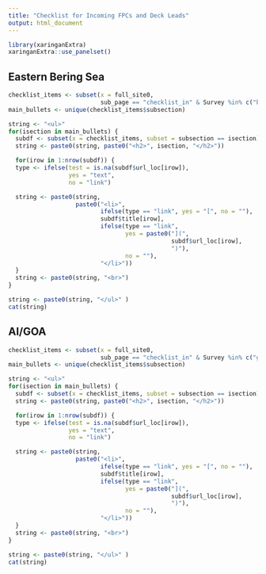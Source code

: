 ```yaml
---
title: "Checklist for Incoming FPCs and Deck Leads"
output: html_document
---
```


```r
library(xaringanExtra)
xaringanExtra::use_panelset()
```

::: c-screen

::::: {.panelset}


::: {.panel}

## Eastern Bering Sea {.panel-name}

```r
checklist_items <- subset(x = full_site0, 
                          sub_page == "checklist_in" & Survey %in% c("bs", "all"))
main_bullets <- unique(checklist_items$subsection)

string <- "<ul>"
for(isection in main_bullets) {
  subdf <- subset(x = checklist_items, subset = subsection == isection)
  string <- paste0(string, paste0("<h2>", isection, "</h2>"))

  for(irow in 1:nrow(subdf)) {
  type <- ifelse(test = is.na(subdf$url_loc[irow]),
                 yes = "text",
                 no = "link")

  string <- paste0(string,
                   paste0("<li>",
                          ifelse(type == "link", yes = "[", no = ""),
                          subdf$title[irow],
                          ifelse(type == "link",
                                 yes = paste0("](",
                                              subdf$url_loc[irow],
                                              ")"),
                                 no = ""),
                          "</li>"))
  }
  string <- paste0(string, "<br>")
}

string <- paste0(string, "</ul>" )
cat(string)

```

:::


::: {.panel}

## AI/GOA {.panel-name}

```r
checklist_items <- subset(x = full_site0, 
                          sub_page == "checklist_in" & Survey %in% c("goa", "ai", "all"))
main_bullets <- unique(checklist_items$subsection)

string <- "<ul>"
for(isection in main_bullets) {
  subdf <- subset(x = checklist_items, subset = subsection == isection)
  string <- paste0(string, paste0("<h2>", isection, "</h2>"))

  for(irow in 1:nrow(subdf)) {
  type <- ifelse(test = is.na(subdf$url_loc[irow]),
                 yes = "text",
                 no = "link")

  string <- paste0(string,
                   paste0("<li>",
                          ifelse(type == "link", yes = "[", no = ""),
                          subdf$title[irow],
                          ifelse(type == "link",
                                 yes = paste0("](",
                                              subdf$url_loc[irow],
                                              ")"),
                                 no = ""),
                          "</li>"))
  }
  string <- paste0(string, "<br>")
}

string <- paste0(string, "</ul>" )
cat(string)

```

:::


:::::

:::

